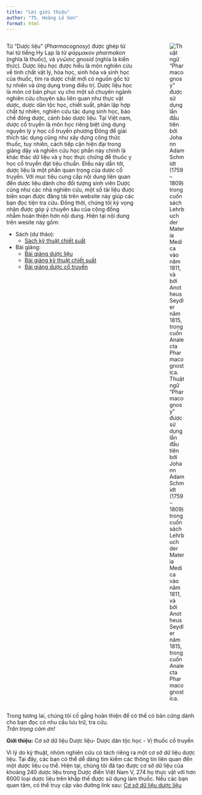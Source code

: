 ```yaml
---
title: "Lời giới thiệu"
author: "TS. Hoàng Lê Sơn"
format: html
---
```

:::: {.columns}
::: {.column width="70%"}
Từ "Dược liệu" (*Pharmacognosy*) được ghép từ hai từ tiếng Hy Lạp là từ *φάρμακον pharmakon* (nghĩa là thuốc), và *γνῶσις gnosid* (nghĩa là kiến thức). Dược liệu học được hiểu là môn nghiên cứu về tính chất vật lý, hóa học, sinh hóa và sinh học của thuốc, tìm ra dược chất mới có nguồn gốc từ tự nhiên và ứng dụng trong điều trị. Dược liệu học là môn cơ bản phục vụ cho một số chuyên ngành nghiên cứu chuyên sâu liên quan như thực vật dược, dược dân tộc học, chiết suất, phân lập hợp chất tự nhiên, nghiên cứu tác dụng sinh học, bào chế đông dược, cảnh báo dược liệu. Tại Việt nam, dược cổ truyền là môn học riêng biệt ứng dụng nguyên lý y học cổ truyền phương Đông để giải thích tác dụng cũng như xây dựng công thức thuốc, tuy nhiên, cách tiếp cận hiện đại trong giảng dậy và nghiên cứu học phần này chính là khác thác dữ liệu và y học thực chứng để thuốc y học cổ truyền đạt tiêu chuẩn. Điều này dẫn tới, dược liệu là một phần quan trọng của dược cổ truyền. 
Với mục tiêu cung cấp nội dung liên quan đến dược liệu dành cho đối tượng sinh viên Dược cũng như các nhà nghiên cứu, một số tài liệu được biên soạn được đăng tải trên website này giúp các bạn đọc tiện tra cứu. Đồng thời, chúng tôi kỳ vọng nhận được góp ý chuyên sâu của cộng đồng nhằm hoàn thiện hơn nội dung.
Hiện tại nội dung trên wesite này gồm:

- Sách (dự thảo):
    - [Sách kỹ thuật chiết suất](book/index.qmd)
- Bài giảng: 
    - [Bài giảng dược liệu](Presentation/Duoc_lieu/index.qmd)
    - [Bài giảng kỹ thuật chiết suất](presentation/Chiet_xuat/index.qmd)
    - [Bài giảng dược cổ truyền](presentation/VTM/index.qmd)

:::
::: {.column width="2%"}
:::
::: {.column width="25%"}

![Thuật ngữ "Pharmacognosy" được sử dụng lần đầu tiên bởi Johann Adam Schmidt (1759–1809) trong cuốn sách Lehrbuch der Materia Medica vào năm 1811, và bởi Anotheus Seydler năm 1815, trong cuốn Analecta Pharmacognostica.](images/Johann_Adam_Schmidt.jpg)
::: 


::::

Trong tương lai, chúng tôi cố gắng hoàn thiện để có thể có bản cứng dành cho bạn đọc có nhu cầu lưu trữ, tra cứu.  
*Trân trọng cảm ơn!* 


**Giới thiệu:** Cơ sở dữ liệu Dược liệu- Dược dân tộc học - Vị thuốc cổ truyền

Vì lý do kỹ thuật, nhóm nghiên cứu có tách riêng ra một cơ sở dữ liệu dược liệu. Tại đây, các bạn có thể dễ dàng tìm kiếm các thông tin liên quan đến một dược liệu cụ thể. Hiện tại, chúng tôi đã tạo được cơ sở dữ liệu của khoảng 240 dược liệu trong Dược điển Việt Nam V, 274 họ thực vật với hơn 6000 loại dược liệu trên khắp thế được sử dụng làm thuốc. 
Nếu các bạn quan tâm, có thể truy cập vào đường link sau: [Cơ sở dữ liệu dược liệu](https://duoclieu.github.io/)